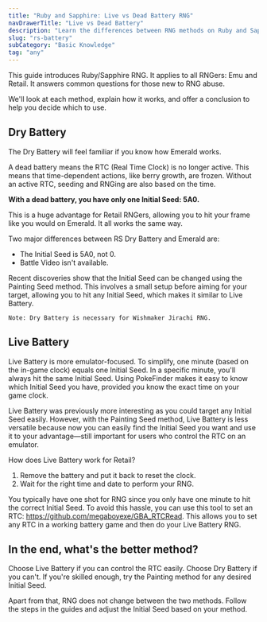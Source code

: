 ```yaml
---
title: "Ruby and Sapphire: Live vs Dead Battery RNG"
navDrawerTitle: "Live vs Dead Battery"
description: "Learn the differences between RNG methods on Ruby and Sapphire with live and dead batteries, and how each impacts your Pokémon results."
slug: "rs-battery"
subCategory: "Basic Knowledge"
tag: "any"
---
```


This guide introduces Ruby/Sapphire RNG. It applies to all RNGers: Emu and Retail. It answers common questions for those new to RNG abuse.

We'll look at each method, explain how it works, and offer a conclusion to help you decide which to use.

## Dry Battery

The Dry Battery will feel familiar if you know how Emerald works.

A dead battery means the RTC (Real Time Clock) is no longer active. This means that time-dependent actions, like berry growth, are frozen. Without an active RTC, seeding and RNGing are also based on the time.

**With a dead battery, you have only one Initial Seed: 5A0.**

This is a huge advantage for Retail RNGers, allowing you to hit your frame like you would on Emerald. It all works the same way.

Two major differences between RS Dry Battery and Emerald are:

- The Initial Seed is 5A0, not 0.
- Battle Video isn't available.

Recent discoveries show that the Initial Seed can be changed using the Painting Seed method. This involves a small setup before aiming for your target, allowing you to hit any Initial Seed, which makes it similar to Live Battery.

```
Note: Dry Battery is necessary for Wishmaker Jirachi RNG.
```

## Live Battery

Live Battery is more emulator-focused. To simplify, one minute (based on the in-game clock) equals one Initial Seed. In a specific minute, you'll always hit the same Initial Seed. Using PokeFinder makes it easy to know which Initial Seed you have, provided you know the exact time on your game clock.

Live Battery was previously more interesting as you could target any Initial Seed easily. However, with the Painting Seed method, Live Battery is less versatile because now you can easily find the Initial Seed you want and use it to your advantage—still important for users who control the RTC on an emulator.

How does Live Battery work for Retail?

1. Remove the battery and put it back to reset the clock.
2. Wait for the right time and date to perform your RNG.

You typically have one shot for RNG since you only have one minute to hit the correct Initial Seed. To avoid this hassle, you can use this tool to set an RTC: https://github.com/megaboyexe/GBA_RTCRead. This allows you to set any RTC in a working battery game and then do your Live Battery RNG.

## In the end, what's the better method?

Choose Live Battery if you can control the RTC easily. Choose Dry Battery if you can't. If you're skilled enough, try the Painting method for any desired Initial Seed.

Apart from that, RNG does not change between the two methods. Follow the steps in the guides and adjust the Initial Seed based on your method.
